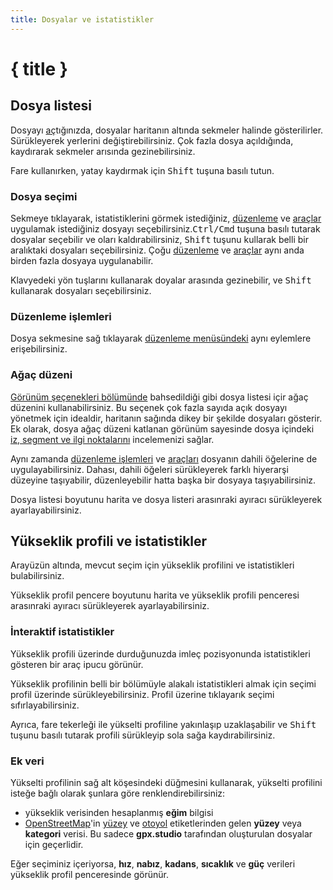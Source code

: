 ```yaml
---
title: Dosyalar ve istatistikler
---
```


<script lang="ts">

    let gpxStatistics = writable(exampleGPXFile.getStatistics());
    let slicedGPXStatistics = writable(undefined);
    let additionalDatasets = writable(['speed', 'atemp']);
    let elevationFill = writable<'slope' | 'surface' | undefined>(undefined);
</script>

# { title }

## Dosya listesi

Dosyayı [aç](./menu/file)tığınızda, dosyalar haritanın altında sekmeler halinde gösterilirler.
Sürükleyerek yerlerini değiştirebilirsiniz.
Çok fazla dosya açıldığında, kaydırarak sekmeler arısında gezinebilirsiniz.

<DocsNote>

Fare kullanırken, yatay kaydırmak için <kbd>Shift</kbd> tuşuna basılı tutun.

</DocsNote>

### Dosya seçimi

Sekmeye tıklayarak, istatistiklerini görmek istediğiniz, [düzenleme](./menu/edit) ve [araçlar](./toolbar) uygulamak istediğiniz dosyayı seçebilirsiniz.<kbd>Ctrl/Cmd</kbd> tuşuna basılı tutarak dosyalar seçebilir ve oları kaldırabilirsiniz, <kbd>Shift</kbd> tuşunu kullarak belli bir aralıktaki dosyaları seçebilirsiniz.
Çoğu [düzenleme](./menu/edit) ve [araçlar](./toolbar) aynı anda birden fazla dosyaya uygulanabilir.

<DocsNote>

Klavyedeki yön tuşlarını kullanarak doyalar arasında gezinebilir, ve <kbd>Shift</kbd> kullanarak dosyaları seçebilirsiniz.

</DocsNote>

### Düzenleme işlemleri

Dosya sekmesine sağ tıklayarak [düzenleme menüsündeki](./menu/edit) aynı eylemlere erişebilirsiniz.

### Ağaç düzeni

[Görünüm şeçenekleri bölümünde](./menu/view) bahsedildiği gibi dosya listesi içir ağaç düzenini kullanabilirsiniz.
Bu seçenek çok fazla sayıda açık dosyayı yönetmek için idealdir, haritanın sağında dikey bir şekilde dosyaları gösterir.
Ek olarak, dosya ağaç düzeni katlanan görünüm sayesinde dosya içindeki [iz, segment ve ilgi noktalarını](./gpx) incelemenizi sağlar.

Aynı zamanda [düzenleme işlemleri](./menu/edit) ve [araçları](./toolbar) dosyanın dahili öğelerine de uygulayabilirsiniz.
Dahası, dahili öğeleri sürükleyerek farklı hiyerarşi düzeyine taşıyabilir, düzenleyebilir hatta başka bir dosyaya taşıyabilirsiniz.

<DocsNote>

Dosya listesi boyutunu harita ve dosya listeri arasınraki ayıracı sürükleyerek ayarlayabilirsiniz.

</DocsNote>

## Yükseklik profili ve istatistikler

Arayüzün altında, mevcut seçim için yükseklik profilini ve istatistikleri bulabilirsiniz.

<DocsNote>

Yükseklik profil pencere boyutunu harita ve yükseklik profili penceresi arasınraki ayıracı sürükleyerek ayarlayabilirsiniz.

</DocsNote>

### İnteraktif istatistikler

Yükseklik profili üzerinde durduğunuzda imleç pozisyonunda istatistikleri gösteren bir araç ipucu görünür.

Yükseklik profilinin belli bir bölümüyle alakalı istatistikleri almak için seçimi profil üzerinde sürükleyebilirsiniz.
Profil üzerine tıklayarık seçimi sıfırlayabilirsiniz.

Ayrıca, fare tekerleği ile yükselti profiline yakınlaşıp uzaklaşabilir ve <kbd>Shift</kbd> tuşunu basılı tutarak profili sürükleyip sola sağa kaydırabilirsiniz.

<div class="h-48 w-full">
    <ElevationProfile
        {gpxStatistics}
        {slicedGPXStatistics}
        additionalDatasets={$additionalDatasets}
        elevationFill={$elevationFill}
    />
</div>
<div class="flex flex-col items-center -mt-6">
    <div class="h-10 w-fit">
        <GPXStatistics
            {gpxStatistics}
            {slicedGPXStatistics}
            panelSize={120}
            orientation={'horizontal'}
        />
    </div>
</div>

### Ek veri

Yükselti profilinin sağ alt köşesindeki <kbd><ChartNoAxesColumn size="16" class="inline-block" style="margin-bottom: 2px"/></kbd> düğmesini kullanarak, yükselti profilini isteğe bağlı olarak şunlara göre renklendirebilirsiniz:

- yükseklik verisinden hesaplanmış **eğim** bilgisi
- <a href="https://www.openstreetmap.org/" target="_blank">OpenStreetMap</a>'in <a href="https://wiki.openstreetmap.org/wiki/Key:surface" target="_blank">yüzey</a> ve <a href="https://wiki.openstreetmap.org/wiki/Key:highway" target="_blank">otoyol</a> etiketlerinden gelen <b>yüzey</b> veya <b>kategori</b> verisi.
  Bu sadece <b>gpx.studio</b> tarafından oluşturulan dosyalar için geçerlidir.

Eğer seçiminiz içeriyorsa, **hız**, **nabız**, **kadans**, **sıcaklık** ve **güç** verileri yükseklik profil penceresinde görünür.
